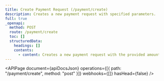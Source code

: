 ```yaml
---
title: Create Payment Request (/payment/create)
description: Creates a new payment request with specified parameters.
full: true
_openapi:
  method: POST
  route: /payment/create
  toc: []
  structuredData:
    headings: []
    contents:
      - content: Creates a new payment request with the provided amount, currency, and other required details.
---
```



<APIPage
  document={apiDocsJson}
  operations={[{ path: "/payment/create", method: "post" }]}
  webhooks={[]}
  hasHead={false}
/>

